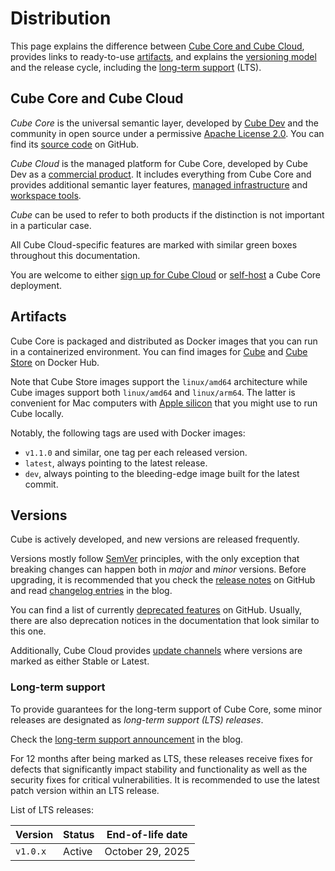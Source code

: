 # Distribution

This page explains the difference between [Cube Core and Cube Cloud](#cube-core-and-cube-cloud),
provides links to ready-to-use [artifacts](#artifacts), and explains the
[versioning model](#versions) and the release cycle, including the [long-term
support](#long-term-support) (LTS). 

## Cube Core and Cube Cloud

_Cube Core_ is the universal semantic layer, developed by [Cube Dev][link-company]
and the community in open source under a permissive [Apache License 2.0][link-license].
You can find its [source code][link-repo] on GitHub.

_Cube Cloud_ is the managed platform for Cube Core, developed by Cube Dev as a
[commercial product][link-pricing]. It includes everything from Cube Core and
provides additional semantic layer features, [managed infrastructure][ref-infrastructure]
and [workspace tools][ref-workspace].

_Cube_ can be used to refer to both products if the distinction is not important
in a particular case.

<SuccessBox>

All Cube Cloud-specific features are marked with similar green boxes throughout
this documentation.

</SuccessBox>

You are welcome to either [sign up for Cube Cloud][link-sign-up] or
[self-host][ref-deployment] a Cube Core deployment.

## Artifacts

Cube Core is packaged and distributed as Docker images that you can run in a
containerized environment. You can find images for [Cube][link-dockerhub-cube]
and [Cube Store][link-dockerhub-cubestore] on Docker Hub.

Note that Cube Store images support the `linux/amd64` architecture while Cube
images support both `linux/amd64` and `linux/arm64`. The latter is convenient for
Mac computers with [Apple silicon][link-apple-silicon] that you might use to run
Cube locally.

Notably, the following tags are used with Docker images:
- `v1.1.0` and similar, one tag per each released version.
- `latest`, always pointing to the latest release.
- `dev`, always pointing to the bleeding-edge image built for the latest commit.

## Versions

Cube is actively developed, and new versions are released frequently.

Versions mostly follow [SemVer][link-semver] principles, with the only exception
that breaking changes can happen both in _major_ and _minor_ versions. Before
upgrading, it is recommended that you check the [release notes][link-releases]
on GitHub and read [changelog entries][link-changelog] in the blog.

<WarningBox>

You can find a list of currently [deprecated features][link-github-deprecation] on GitHub.
Usually, there are also deprecation notices in the documentation that look similar to this one.

</WarningBox>

Additionally, Cube Cloud provides [update channels][ref-update-channels] where
versions are marked as either <Btn>Stable</Btn> or <Btn>Latest</Btn>.

### Long-term support

To provide guarantees for the long-term support of Cube Core, some minor releases
are designated as _long-term support (LTS) releases_.

<InfoBox>

Check the [long-term support announcement][link-lts-accouncement] in the blog.

</InfoBox>

For 12 months after being marked as LTS, these releases receive fixes for defects
that significantly impact stability and functionality as well as the security
fixes for critical vulnerabilities. It is recommended to use the latest patch
version within an LTS release.

List of LTS releases:

| Version | Status | End-of-life date |
| --- | --- | --- |
| `v1.0.x` | Active | October 29, 2025 |


[link-repo]: https://github.com/cube-js/cube
[link-license]: https://github.com/cube-js/cube/blob/master/LICENSE
[link-releases]: https://github.com/cube-js/cube/releases
[link-company]: https://cube.dev/about
[link-pricing]: https://cube.dev/pricing
[link-sign-up]: https://cubecloud.dev/auth/signup
[link-changelog]: https://cube.dev/blog/category/changelog
[link-lts-accouncement]: https://cube.dev/blog/introducing-long-term-support-lts-for-cube-core
[link-dockerhub-cube]: https://hub.docker.com/r/cubejs/cube/tags
[link-dockerhub-cubestore]: https://hub.docker.com/r/cubejs/cubestore/tags
[link-apple-silicon]: https://support.apple.com/en-us/116943
[link-semver]: https://semver.org
[link-github-deprecation]: https://github.com/cube-js/cube/blob/master/DEPRECATION.md
[ref-infrastructure]: /product/deployment/cloud
[ref-workspace]: /product/workspace
[ref-deployment]: /product/deployment
[ref-update-channels]: /product/deployment/cloud/deployments#update-channels